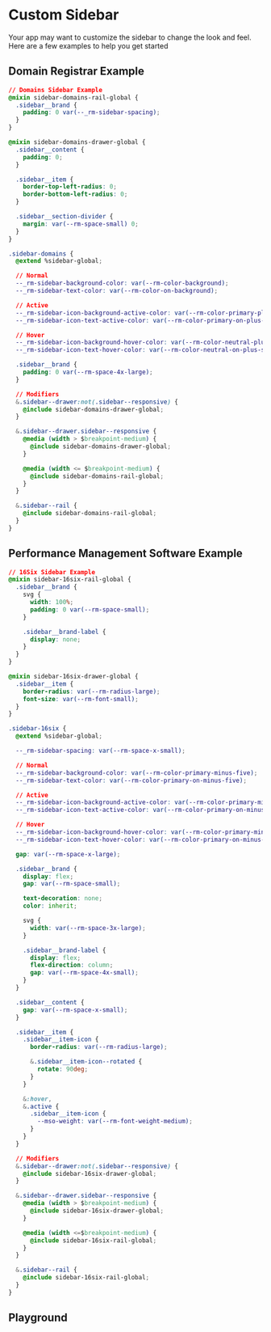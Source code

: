 
# Custom Sidebar

Your app may want to customize the sidebar to change the look and feel. Here are a few examples to help you get started

## Domain Registrar Example

```css
// Domains Sidebar Example
@mixin sidebar-domains-rail-global {
  .sidebar__brand {
    padding: 0 var(--_rm-sidebar-spacing);
  }
}

@mixin sidebar-domains-drawer-global {
  .sidebar__content {
    padding: 0;
  }

  .sidebar__item {
    border-top-left-radius: 0;
    border-bottom-left-radius: 0;
  }

  .sidebar__section-divider {
    margin: var(--rm-space-small) 0;
  }
}

.sidebar-domains {
  @extend %sidebar-global;

  // Normal
  --_rm-sidebar-background-color: var(--rm-color-background);
  --_rm-sidebar-text-color: var(--rm-color-on-background);

  // Active
  --_rm-sidebar-icon-background-active-color: var(--rm-color-primary-plus-seven);
  --_rm-sidebar-icon-text-active-color: var(--rm-color-primary-on-plus-seven);

  // Hover
  --_rm-sidebar-icon-background-hover-color: var(--rm-color-neutral-plus-seven);
  --_rm-sidebar-icon-text-hover-color: var(--rm-color-neutral-on-plus-seven);

  .sidebar__brand {
    padding: 0 var(--rm-space-4x-large);
  }

  // Modifiers
  &.sidebar--drawer:not(.sidebar--responsive) {
    @include sidebar-domains-drawer-global;
  }

  &.sidebar--drawer.sidebar--responsive {
    @media (width > $breakpoint-medium) {
      @include sidebar-domains-drawer-global;
    }

    @media (width <= $breakpoint-medium) {
      @include sidebar-domains-rail-global;
    }
  }

  &.sidebar--rail {
    @include sidebar-domains-rail-global;
  }
}
```

<Canvas withToolbar>
  <Story id="recipes-custom-sidebar--domains" />
</Canvas>

## Performance Management Software Example

```css
// 16Six Sidebar Example
@mixin sidebar-16six-rail-global {
  .sidebar__brand {
    svg {
      width: 100%;
      padding: 0 var(--rm-space-small);
    }

    .sidebar__brand-label {
      display: none;
    }
  }
}

@mixin sidebar-16six-drawer-global {
  .sidebar__item {
    border-radius: var(--rm-radius-large);
    font-size: var(--rm-font-small);
  }
}

.sidebar-16six {
  @extend %sidebar-global;

  --_rm-sidebar-spacing: var(--rm-space-x-small);

  // Normal
  --_rm-sidebar-background-color: var(--rm-color-primary-minus-five);
  --_rm-sidebar-text-color: var(--rm-color-primary-on-minus-five);

  // Active
  --_rm-sidebar-icon-background-active-color: var(--rm-color-primary-minus-three);
  --_rm-sidebar-icon-text-active-color: var(--rm-color-primary-on-minus-three);

  // Hover
  --_rm-sidebar-icon-background-hover-color: var(--rm-color-primary-minus-three);
  --_rm-sidebar-icon-text-hover-color: var(--rm-color-primary-on-minus-three);

  gap: var(--rm-space-x-large);

  .sidebar__brand {
    display: flex;
    gap: var(--rm-space-small);

    text-decoration: none;
    color: inherit;

    svg {
      width: var(--rm-space-3x-large);
    }

    .sidebar__brand-label {
      display: flex;
      flex-direction: column;
      gap: var(--rm-space-4x-small);
    }
  }

  .sidebar__content {
    gap: var(--rm-space-x-small);
  }

  .sidebar__item {
    .sidebar__item-icon {
      border-radius: var(--rm-radius-large);

      &.sidebar__item-icon--rotated {
        rotate: 90deg;
      }
    }

    &:hover,
    &.active {
      .sidebar__item-icon {
        --mso-weight: var(--rm-font-weight-medium);
      }
    }
  }

  // Modifiers
  &.sidebar--drawer:not(.sidebar--responsive) {
    @include sidebar-16six-drawer-global;
  }

  &.sidebar--drawer.sidebar--responsive {
    @media (width > $breakpoint-medium) {
      @include sidebar-16six-drawer-global;
    }

    @media (width <=$breakpoint-medium) {
      @include sidebar-16six-rail-global;
    }
  }

  &.sidebar--rail {
    @include sidebar-16six-rail-global;
  }
}
```

<Canvas withToolbar>
  <Story id="recipes-custom-sidebar--sixteen-six" />
</Canvas>

## Playground

<Primary />
<ArgsTable of="." story="^" />
